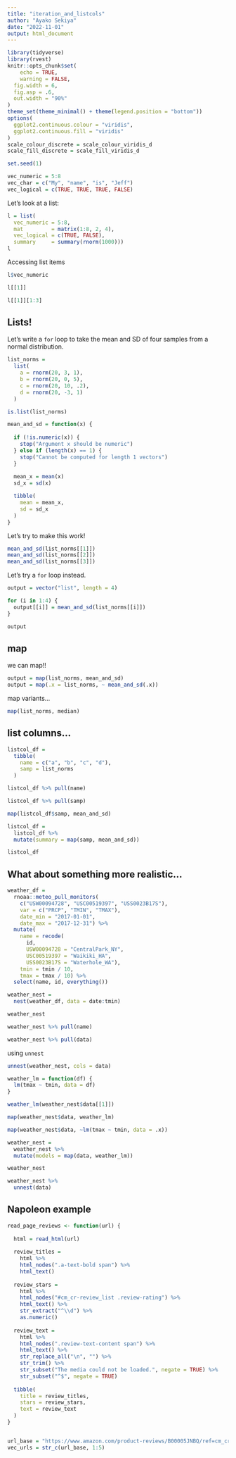 ```yaml
---
title: "iteration_and_listcols"
author: "Ayako Sekiya"
date: "2022-11-01"
output: html_document
---
```


```r
library(tidyverse)
library(rvest)
knitr::opts_chunk$set(
	echo = TRUE,
	warning = FALSE,
  fig.width = 6,
  fig.asp = .6,
  out.width = "90%"
)
theme_set(theme_minimal() + theme(legend.position = "bottom"))
options(
  ggplot2.continuous.colour = "viridis",
  ggplot2.continuous.fill = "viridis"
)
scale_colour_discrete = scale_colour_viridis_d
scale_fill_discrete = scale_fill_viridis_d

set.seed(1)
```

```r
vec_numeric = 5:8
vec_char = c("My", "name", "is", "Jeff")
vec_logical = c(TRUE, TRUE, TRUE, FALSE)
```

Let's look at a list: 

```r
l = list(
  vec_numeric = 5:8,
  mat         = matrix(1:8, 2, 4),
  vec_logical = c(TRUE, FALSE),
  summary     = summary(rnorm(1000)))
l
```

Accessing list items

```r
l$vec_numeric

l[[1]]

l[[1]][1:3]
```

## Lists!

Let's write a `for` loop to take the mean and SD of four samples from a normal distribution.

```r
list_norms = 
  list(
    a = rnorm(20, 3, 1),
    b = rnorm(20, 0, 5),
    c = rnorm(20, 10, .2),
    d = rnorm(20, -3, 1)
  )

is.list(list_norms)
```

```r
mean_and_sd = function(x) {
  
  if (!is.numeric(x)) {
    stop("Argument x should be numeric")
  } else if (length(x) == 1) {
    stop("Cannot be computed for length 1 vectors")
  }
  
  mean_x = mean(x)
  sd_x = sd(x)

  tibble(
    mean = mean_x, 
    sd = sd_x
  )
}
```

Let's try to make this work!

```r
mean_and_sd(list_norms[[1]])
mean_and_sd(list_norms[[2]])
mean_and_sd(list_norms[[3]])
```

Let's try a `for` loop instead.

```r
output = vector("list", length = 4)

for (i in 1:4) {
  output[[i]] = mean_and_sd(list_norms[[i]])
}

output
```

## map

we can map!!

```r
output = map(list_norms, mean_and_sd)
output = map(.x = list_norms, ~ mean_and_sd(.x))
```

map variants...

```r
map(list_norms, median)
```

## list columns...

```r
listcol_df = 
  tibble(
    name = c("a", "b", "c", "d"),
    samp = list_norms
  )

listcol_df %>% pull(name)

listcol_df %>% pull(samp)

map(listcol_df$samp, mean_and_sd)
```

```r
listcol_df = 
  listcol_df %>% 
  mutate(summary = map(samp, mean_and_sd))

listcol_df
```

## What about something more realistic...

```r
weather_df = 
  rnoaa::meteo_pull_monitors(
    c("USW00094728", "USC00519397", "USS0023B17S"),
    var = c("PRCP", "TMIN", "TMAX"), 
    date_min = "2017-01-01",
    date_max = "2017-12-31") %>%
  mutate(
    name = recode(
      id, 
      USW00094728 = "CentralPark_NY", 
      USC00519397 = "Waikiki_HA",
      USS0023B17S = "Waterhole_WA"),
    tmin = tmin / 10,
    tmax = tmax / 10) %>%
  select(name, id, everything())
```

```r
weather_nest = 
  nest(weather_df, data = date:tmin)

weather_nest
```

```r
weather_nest %>% pull(name)

weather_nest %>% pull(data)
```

using `unnest` 

```r
unnest(weather_nest, cols = data)
```

```r
weather_lm = function(df) {
  lm(tmax ~ tmin, data = df)
}

weather_lm(weather_nest$data[[1]])

map(weather_nest$data, weather_lm)

map(weather_nest$data, ~lm(tmax ~ tmin, data = .x))
```

```r
weather_nest = 
  weather_nest %>% 
  mutate(models = map(data, weather_lm))

weather_nest
```

```r
weather_nest %>% 
  unnest(data)
```

## Napoleon example

```r
read_page_reviews <- function(url) {
  
  html = read_html(url)
  
  review_titles = 
    html %>%
    html_nodes(".a-text-bold span") %>%
    html_text()
  
  review_stars = 
    html %>%
    html_nodes("#cm_cr-review_list .review-rating") %>%
    html_text() %>%
    str_extract("^\\d") %>%
    as.numeric()
  
  review_text = 
    html %>%
    html_nodes(".review-text-content span") %>%
    html_text() %>% 
    str_replace_all("\n", "") %>% 
    str_trim() %>% 
    str_subset("The media could not be loaded.", negate = TRUE) %>% 
    str_subset("^$", negate = TRUE)
  
  tibble(
    title = review_titles,
    stars = review_stars,
    text = review_text
  )
}


url_base = "https://www.amazon.com/product-reviews/B00005JNBQ/ref=cm_cr_arp_d_viewopt_rvwer?ie=UTF8&reviewerType=avp_only_reviews&sortBy=recent&pageNumber="
vec_urls = str_c(url_base, 1:5)

```

